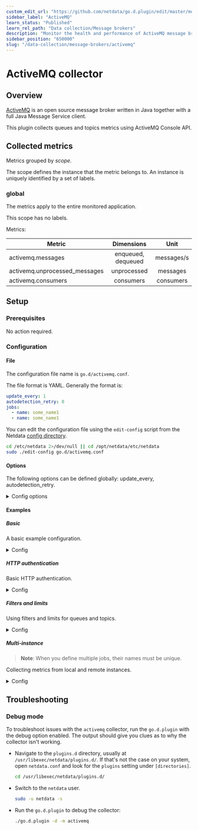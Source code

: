```yaml
---
custom_edit_url: "https://github.com/netdata/go.d.plugin/edit/master/modules/activemq/README.md"
sidebar_label: "ActiveMQ"
learn_status: "Published"
learn_rel_path: "Data collection/Message brokers"
description: "Monitor the health and performance of ActiveMQ message brokers with zero configuration, per-second metric granularity, and interactive visualizations."
sidebar_position: "650000"
slug: "/data-collection/message-brokers/activemq"
---
```

# ActiveMQ collector

## Overview

[ActiveMQ](https://activemq.apache.org/) is an open source message broker written in Java together with a full Java
Message Service client.

This plugin collects queues and topics metrics using ActiveMQ Console API.

## Collected metrics

Metrics grouped by *scope*.

The scope defines the instance that the metric belongs to. An instance is uniquely identified by a set of labels.

### global

The metrics apply to the entire monitored application.

This scope has no labels.

Metrics:

| Metric                        |     Dimensions     |    Unit    |
|-------------------------------|:------------------:|:----------:|
| activemq.messages             | enqueued, dequeued | messages/s |
| activemq.unprocessed_messages |    unprocessed     |  messages  |
| activemq.consumers            |     consumers      | consumers  |

## Setup

### Prerequisites

No action required.

### Configuration

#### File

The configuration file name is `go.d/activemq.conf`.

The file format is YAML. Generally the format is:

```yaml
update_every: 1
autodetection_retry: 0
jobs:
  - name: some_name1
  - name: some_name1
```

You can edit the configuration file using the `edit-config` script from the
Netdata [config directory](/docs/typical-netdata-agent-configurations/configuration#the-netdata-config-directory).

```bash
cd /etc/netdata 2>/dev/null || cd /opt/netdata/etc/netdata
sudo ./edit-config go.d/activemq.conf
```

#### Options

The following options can be defined globally: update_every, autodetection_retry.

<details>
<summary>Config options</summary>

|         Name         | Description                                                                                                                           |        Default        | Required |
|:--------------------:|---------------------------------------------------------------------------------------------------------------------------------------|:---------------------:|:--------:|
|     update_every     | Data collection frequency.                                                                                                            |           1           |          |
| autodetection_retry  | Re-check interval in seconds. Zero means not to schedule re-check.                                                                    |           0           |          |
|         url          | Server URL.                                                                                                                           | http://localhost:8161 |   yes    |
|       webadmin       | Webadmin root path.                                                                                                                   |         admin         |   yes    |
|      max_queues      | Maximum number of concurrently collected queues.                                                                                      |          50           |          |
|      max_topics      | Maximum number of concurrently collected topics.                                                                                      |          50           |          |
|    queues_filter     | Queues filter. Syntax is [simple patterns](https://github.com/netdata/netdata/tree/master/libnetdata/simple_pattern#simple-patterns). |                       |          |
|    topics_filter     | Topics filter. Syntax is [simple patterns](https://github.com/netdata/netdata/tree/master/libnetdata/simple_pattern#simple-patterns). |                       |          |
|       username       | Username for basic HTTP authentication.                                                                                               |                       |          |
|       password       | Password for basic HTTP authentication.                                                                                               |                       |          |
|    proxy_username    | Username for proxy basic HTTP authentication.                                                                                         |                       |          |
|    proxy_password    | Password for proxy basic HTTP authentication.                                                                                         |                       |          |
|        method        | HTTP request method.                                                                                                                  |          GET          |          |
|       timeout        | HTTP request timeout.                                                                                                                 |           1           |          |
|         body         | HTTP request body.                                                                                                                    |                       |          |
|       headers        | HTTP request headers.                                                                                                                 |                       |          |
| not_follow_redirects | Redirect handling policy. Controls whether the client follows redirects.                                                              |          no           |          |
|   tls_skip_verify    | Server certificate chain and hostname validation policy. Controls whether the client performs this check.                             |          no           |          |
|        tls_ca        | Certification authority that the client uses when verifying the server's certificates.                                                |                       |          |
|       tls_cert       | Client TLS certificate.                                                                                                               |                       |          |
|       tls_key        | Client TLS key.                                                                                                                       |                       |          |

</details>

#### Examples

##### Basic

A basic example configuration.
<details>
<summary>Config</summary>

```yaml
jobs:
  - name: local
    url: http://127.0.0.1:8161
    webadmin: admin
```

</details>

##### HTTP authentication

Basic HTTP authentication.
<details>
<summary>Config</summary>

```yaml
jobs:
  - name: local
    url: http://127.0.0.1:8161
    webadmin: admin
    username: foo
    password: bar
```

</details>

##### Filters and limits

Using filters and limits for queues and topics.
<details>
<summary>Config</summary>

```yaml
jobs:
  - name: local
    url: http://127.0.0.1:8161
    webadmin: admin
    max_queues: 100
    max_topics: 100
    queues_filter: '!sandr* *'
    topics_filter: '!sandr* *'
```

</details>

##### Multi-instance

> **Note**: When you define multiple jobs, their names must be unique.

Collecting metrics from local and remote instances.

<details>
<summary>Config</summary>

```yaml
jobs:
  - name: local
    url: http://127.0.0.1:8161
    webadmin: admin

  - name: remote
    url: http://192.0.2.1:8161
    webadmin: admin
```

</details>

## Troubleshooting

### Debug mode

To troubleshoot issues with the `activemq` collector, run the `go.d.plugin` with the debug option enabled. The output
should give you clues as to why the collector isn't working.

- Navigate to the `plugins.d` directory, usually at `/usr/libexec/netdata/plugins.d/`. If that's not the case on
  your system, open `netdata.conf` and look for the `plugins` setting under `[directories]`.

  ```bash
  cd /usr/libexec/netdata/plugins.d/
  ```

- Switch to the `netdata` user.

  ```bash
  sudo -u netdata -s
  ```

- Run the `go.d.plugin` to debug the collector:

  ```bash
  ./go.d.plugin -d -m activemq
  ```


